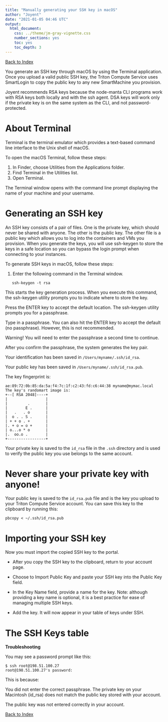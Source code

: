 ```yaml
---
title: "Manually generating your SSH key in macOS"
author: "Joyent"
date: "2021-01-05 04:46 UTC"
output:
  html_document:
    css: ../theme/jm-gray-vignette.css
    number_sections: yes
    toc: yes
    toc_depth: 3
---
```


[Back to Index](../README.html)

You generate an SSH key through macOS by using the Terminal application. Once you upload a valid public SSH key, the Triton Compute Service uses SmartLogin to copy the public key to any new SmartMachine you provision.

Joyent recommends RSA keys because the node-manta CLI programs work with RSA keys both locally and with the ssh agent. DSA keys will work only if the private key is on the same system as the CLI, and not password-protected.

# About Terminal

Terminal is the terminal emulator which provides a text-based command line interface to the Unix shell of macOS.

To open the macOS Terminal, follow these steps:

1. In Finder, choose Utilities from the Applications folder.
2. Find Terminal in the Utilities list.
3. Open Terminal.

The Terminal window opens with the command line prompt displaying the name of your machine and your username.

# Generating an SSH key

An SSH key consists of a pair of files. One is the private key, which should never be shared with anyone. The other is the public key. The other file is a public key which allows you to log into the containers and VMs you provision. When you generate the keys, you will use ssh-keygen to store the keys in a safe location so you can bypass the login prompt when connecting to your instances.

To generate SSH keys in macOS, follow these steps:

1. Enter the following command in the Terminal window.

```
   ssh-keygen -t rsa
```
This starts the key generation process. When you execute this command,
the ssh-keygen utility prompts you to indicate where to store the key.

Press the ENTER key to accept the default location. The ssh-keygen
utility prompts you for a passphrase.

Type in a passphrase. You can also hit the ENTER key to accept the default (no passphrase). However, this is not recommended.

Warning! You will need to enter the passphrase a second time to continue.

After you confirm the passphrase, the system generates the key pair.

Your identification has been saved in `/Users/myname/.ssh/id_rsa`.

Your public key has been saved in `/Users/myname/.ssh/id_rsa.pub`.

The key fingerprint is:

```
ae:89:72:0b:85:da:5a:f4:7c:1f:c2:43:fd:c6:44:38 myname@mymac.local
The key's randomart image is:
+--[ RSA 2048]----+
|                 |
|         .       |
|        E .      |
|   .   . o       |
|  o . . S .      |
| + + o . +       |
|. + o = o +      |
| o...o * o       |
|.  oo.o .        |
+-----------------+
```

Your private key is saved to the `id_rsa` file in the `.ssh` directory
and is used to verify the public key you use belongs to the same account.


# Never share your private key with anyone!

Your public key is saved to the `id_rsa.pub` file and is the key you
upload to your Triton Compute Service account. You can save this key
to the clipboard by running this:

```
pbcopy < ~/.ssh/id_rsa.pub
```

# Importing your SSH key

Now you must import the copied SSH key to the portal.

- After you copy the SSH key to the clipboard, return to your account page.

- Choose to Import Public Key and paste your SSH key into the Public Key field.

- In the Key Name field, provide a name for the key. Note: although
  providing a key name is optional, it is a best practice for ease
  of managing multiple SSH keys.

- Add the key. It will now appear in your table of keys under SSH.

# The SSH Keys table

**Troubleshooting**

You may see a password prompt like this:

```
$ ssh root@198.51.100.27
root@198.51.100.27's password:
```

This is because:

You did not enter the correct passphrase.
The private key on your Macintosh (id_rsa) does not match the public key
stored with your account.

The public key was not entered correctly in your account.

[Back to Index](../README.html)
